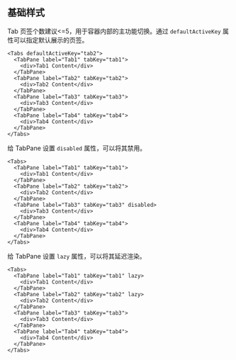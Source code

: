## 基础样式

Tab 页签个数建议<=5，用于容器内部的主功能切换。通过 `defaultActiveKey` 属性可以指定默认展示的页签。

```tsx live=true
<Tabs defaultActiveKey="tab2">
  <TabPane label="Tab1" tabKey="tab1">
    <div>Tab1 Content</div>
  </TabPane>
  <TabPane label="Tab2" tabKey="tab2">
    <div>Tab2 Content</div>
  </TabPane>
  <TabPane label="Tab3" tabKey="tab3">
    <div>Tab3 Content</div>
  </TabPane>
  <TabPane label="Tab4" tabKey="tab4">
    <div>Tab4 Content</div>
  </TabPane>
</Tabs>
```

给 TabPane 设置 `disabled` 属性，可以将其禁用。

```tsx live=true
<Tabs>
  <TabPane label="Tab1" tabKey="tab1">
    <div>Tab1 Content</div>
  </TabPane>
  <TabPane label="Tab2" tabKey="tab2">
    <div>Tab2 Content</div>
  </TabPane>
  <TabPane label="Tab3" tabKey="tab3" disabled>
    <div>Tab3 Content</div>
  </TabPane>
  <TabPane label="Tab4" tabKey="tab4">
    <div>Tab4 Content</div>
  </TabPane>
</Tabs>
```

给 TabPane 设置 `lazy` 属性，可以将其延迟渲染。

```tsx live=true
<Tabs>
  <TabPane label="Tab1" tabKey="tab1" lazy>
    <div>Tab1 Content</div>
  </TabPane>
  <TabPane label="Tab2" tabKey="tab2" lazy>
    <div>Tab2 Content</div>
  </TabPane>
  <TabPane label="Tab3" tabKey="tab3">
    <div>Tab3 Content</div>
  </TabPane>
  <TabPane label="Tab4" tabKey="tab4">
    <div>Tab4 Content</div>
  </TabPane>
</Tabs>
```
